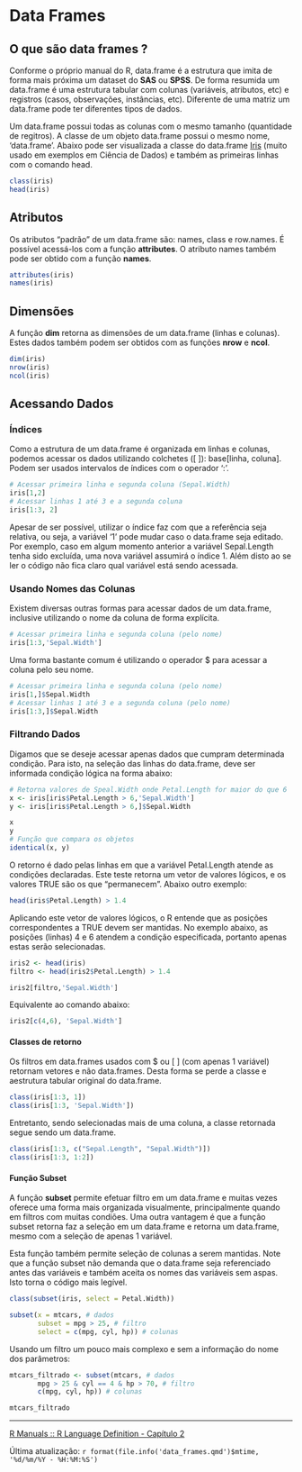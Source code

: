 # Data Frames

## O que são data frames ?

Conforme o próprio manual do R, data.frame é a estrutura que imita de forma mais próxima um dataset do **SAS** ou **SPSS**. De forma resumida um data.frame é uma estrutura tabular com colunas (variáveis, atributos, etc) e registros (casos, observações, instâncias, etc). Diferente de uma matriz um data.frame pode ter diferentes tipos de dados.

Um data.frame possui todas as colunas com o mesmo tamanho (quantidade de regitros). A classe de um objeto data.frame possui o mesmo nome, 'data.frame'. Abaixo pode ser visualizada a classe do data.frame [Iris](https://archive.ics.uci.edu/ml/datasets/iris) (muito usado em exemplos em Ciência de Dados) e também as primeiras linhas com o comando head.

```r
class(iris)
head(iris)

```

## Atributos

Os atributos "padrão" de um data.frame são: names, class e row.names. É possível acessá-los com a função **attributes**. O atributo names também pode ser obtido com a função **names**.

```r
attributes(iris)
names(iris)
```

## Dimensões

A função **dim** retorna as dimensões de um data.frame (linhas e colunas). Estes dados também podem ser obtidos com as funções **nrow** e **ncol**.

```r
dim(iris)
nrow(iris)
ncol(iris)
```

## Acessando Dados

### Índices

Como a estrutura de um data.frame é organizada em linhas e colunas, podemos acessar os dados utilizando colchetes (\[ \]): base\[linha, coluna\]. Podem ser usados intervalos de índices com o operador ':'.

```r
# Acessar primeira linha e segunda coluna (Sepal.Width)
iris[1,2]
# Acessar linhas 1 até 3 e a segunda coluna
iris[1:3, 2]
```

Apesar de ser possível, utilizar o índice faz com que a referência seja relativa, ou seja, a variável '1' pode mudar caso o data.frame seja editado. Por exemplo, caso em algum momento anterior a variável Sepal.Length tenha sido excluída, uma nova variável assumirá o índice 1. Além disto ao se ler o código não fica claro qual variável está sendo acessada.

### Usando Nomes das Colunas

Existem diversas outras formas para acessar dados de um data.frame, inclusive utilizando o nome da coluna de forma explícita.

```r
# Acessar primeira linha e segunda coluna (pelo nome)
iris[1:3,'Sepal.Width']

```

Uma forma bastante comum é utilizando o operador \$ para acessar a coluna pelo seu nome.

```r
# Acessar primeira linha e segunda coluna (pelo nome)
iris[1,]$Sepal.Width
# Acessar linhas 1 até 3 e a segunda coluna (pelo nome)
iris[1:3,]$Sepal.Width
```

### Filtrando Dados

Digamos que se deseje acessar apenas dados que cumpram determinada condição. Para isto, na seleção das linhas do data.frame, deve ser informada condição lógica na forma abaixo:

```r
# Retorna valores de Speal.Width onde Petal.Length for maior do que 6
x <- iris[iris$Petal.Length > 6,'Sepal.Width']
y <- iris[iris$Petal.Length > 6,]$Sepal.Width

x
y
# Função que compara os objetos
identical(x, y)
```

O retorno é dado pelas linhas em que a variável Petal.Length atende as condições declaradas. Este teste retorna um vetor de valores lógicos, e os valores TRUE são os que "permanecem". Abaixo outro exemplo:

```r
head(iris$Petal.Length) > 1.4
```

Aplicando este vetor de valores lógicos, o R entende que as posições correspondentes a TRUE devem ser mantidas. No exemplo abaixo, as posições (linhas) 4 e 6 atendem a condição especificada, portanto apenas estas serão selecionadas.

```r
iris2 <- head(iris)
filtro <- head(iris2$Petal.Length) > 1.4

iris2[filtro,'Sepal.Width']
```

Equivalente ao comando abaixo:

```r
iris2[c(4,6), 'Sepal.Width']
```

#### Classes de retorno

Os filtros em data.frames usados com \$ ou \[ \] (com apenas 1 variável) retornam vetores e não data.frames. Desta forma se perde a classe e aestrutura tabular original do data.frame.

```r

class(iris[1:3, 1])
class(iris[1:3, 'Sepal.Width'])

```

Entretanto, sendo selecionadas mais de uma coluna, a classe retornada segue sendo um data.frame.

```r

class(iris[1:3, c("Sepal.Length", "Sepal.Width")])
class(iris[1:3, 1:2])

```

#### Função Subset

A função **subset** permite efetuar filtro em um data.frame e muitas vezes oferece uma forma mais organizada visualmente, principalmente quando em filtros com muitas condiões. Uma outra vantagem é que a função subset retorna faz a seleção em um data.frame e retorna um data.frame, mesmo com a seleção de apenas 1 variável.

Esta função também permite seleção de colunas a serem mantidas. Note que a função subset não demanda que o data.frame seja referenciado antes das variáveis e também aceita os nomes das variáveis sem aspas. Isto torna o código mais legível.

```r
class(subset(iris, select = Petal.Width))
```

```r
subset(x = mtcars, # dados
       subset = mpg > 25, # filtro  
       select = c(mpg, cyl, hp)) # colunas
```

Usando um filtro um pouco mais complexo e sem a informação do nome dos parâmetros:

```r
mtcars_filtrado <- subset(mtcars, # dados 
       mpg > 25 & cyl == 4 & hp > 70, # filtro  
       c(mpg, cyl, hp)) # colunas

mtcars_filtrado
```

------------------------------------------------------------------------

[R Manuals :: R Language Definition - Capítulo 2](https://rstudio.github.io/r-manuals/r-lang/Objects.html#data-frame-objects)

Última atualização: `r format(file.info('data_frames.qmd')$mtime, '%d/%m/%Y - %H:%M:%S')`
